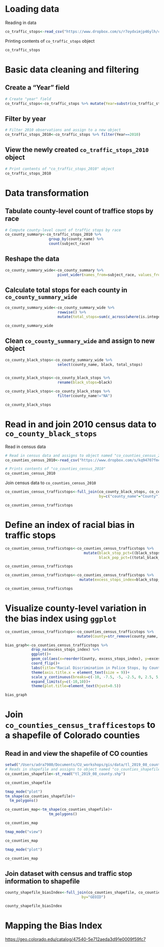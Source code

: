 # Loading data

Reading in data

```r
co_traffic_stops<-read_csv("https://www.dropbox.com/s/r7oydximjp46ylh/co_statewide_2020_04_01.csv?dl=1")
```

Printing contents of ```co_traffic_stops``` object

```r
co_traffic_stops
```

# Basic data cleaning and filtering

## Create a "Year" field

```r
# Create "year" field
co_traffic_stops<-co_traffic_stops %>% mutate(Year=substr(co_traffic_stops$date, 1,4))
```

## Filter by year

```r
# Filter 2010 observations and assign to a new object
co_traffic_stops_2010<-co_traffic_stops %>% filter(Year==2010)
```

## View the newly created ```co_traffic_stops_2010``` object 

```r
# Print contents of "co_traffic_stops_2010" object
co_traffic_stops_2010
```

# Data transformation

## Tabulate county-level count of traffice stops by race

```r
# Compute county-level count of traffic stops by race
co_county_summary<-co_traffic_stops_2010 %>% 
                    group_by(county_name) %>% 
                    count(subject_race) 
```

## Reshape the data

```r
co_county_summary_wide<-co_county_summary %>% 
                        pivot_wider(names_from=subject_race, values_from=n)
```

## Calculate total stops for each county in ```co_county_summary_wide```

```r
co_county_summary_wide<-co_county_summary_wide %>% 
                        rowwise() %>% 
                        mutate(total_stops=sum(c_across(where(is.integer)), na.rm=TRUE)) 
```

```r
co_county_summary_wide
```

## Clean ```co_county_summary_wide``` and assign to new object

```r
co_county_black_stops<-co_county_summary_wide %>%
                        select(county_name, black, total_stops) 
                        
```


```r
co_county_black_stops<-co_county_black_stops %>%
                        rename(black_stops=black)
```


```r
co_county_black_stops<-co_county_black_stops %>% 
                        filter(county_name!="NA")

```


```r
co_county_black_stops
```

# Read in and join 2010 census data to ```co_county_black_stops```

Read in census data

```r
# Read in census data and assigns to object named "co_counties_census_2010"
co_counties_census_2010<-read_csv("https://www.dropbox.com/s/kq94707fmcdbc0w/co_county_decennial_census.csv?dl=1") 
```

```r
# Prints contents of "co_counties_census_2010"
co_counties_census_2010
```

Join census data to ```co_counties_census_2010```

```r
co_counties_census_trafficstops<-full_join(co_county_black_stops, co_counties_census_2010,
                                           by=c("county_name"="County"))
```

```r
co_counties_census_trafficstops
```

# Define an index of racial bias in traffic stops

```r
co_counties_census_trafficstops<-co_counties_census_trafficstops %>% 
                                    mutate(black_stop_pct=((black_stops/total_stops)*100),
                                           black_pop_pct=((total_black_pop_over17/total_pop_over17)*100))
```

```r
co_counties_census_trafficstops
```

```r
co_counties_census_trafficstops<-co_counties_census_trafficstops %>% 
                                  mutate(excess_stops_index=black_stop_pct-black_pop_pct)
```

```r
co_counties_census_trafficstops
```

# Visualize county-level variation in the bias index using ```ggplot```

```r
co_counties_census_trafficstops<-co_counties_census_trafficstops %>% 
                                 mutate(County=str_remove(county_name, " County"))
```

```r
bias_graph<-co_counties_census_trafficstops %>% 
            drop_na(excess_stops_index) %>% 
            ggplot()+
            geom_col(aes(x=reorder(County, excess_stops_index), y=excess_stops_index))+
            coord_flip()+
            labs(title="Racial Discrimination in Police Stops, by County (Colorado)", x="County", y="Bias Index=\nBlack Percentage of Overall Traffice Stops – Black Percentage of Overall Over-17 Population")+
            theme(axis.title.x = element_text(size = 9))+      
            scale_y_continuous(breaks=c(-10, -7.5, -5, -2.5, 0, 2.5, 5, 7.5))+
            expand_limits(y=c(-10,10))+
            theme(plot.title=element_text(hjust=0.5)) 
```

```r
bias_graph
```

# Join ```co_counties_census_trafficestops``` to a shapefile of Colorado counties

## Read in and view the shapefile of CO counties

```r
setwd("/Users/adra7980/Documents/CU_workshops/gis/data/tl_2019_08_county")
# Reads in shapefile and assigns to object named "co_counties_shapefile"
co_counties_shapefile<-st_read("tl_2019_08_county.shp")
```

```r
co_counties_shapefile
```


```r
tmap_mode("plot")
tm_shape(co_counties_shapefile)+
  tm_polygons()
```

```r
co_counties_map<-tm_shape(co_counties_shapefile)+
                    tm_polygons()
```

```r
co_counties_map
```

```r
tmap_mode("view")
```

```r
co_counties_map
```

```r
tmap_mode("plot")
```


```r
co_counties_map
```

## Join dataset with census and traffic stop information to shapefile

```r
county_shapefile_biasIndex<-full_join(co_counties_shapefile, co_counties_census_trafficstops, 
                                   by="GEOID")
```

```r
county_shapefile_biasIndex
```

# Mapping the Bias Index


[https://geo.colorado.edu/catalog/47540-5e712aeda3d91e0009f59fc7](https://geo.colorado.edu/catalog/47540-5e712aeda3d91e0009f59fc7)



